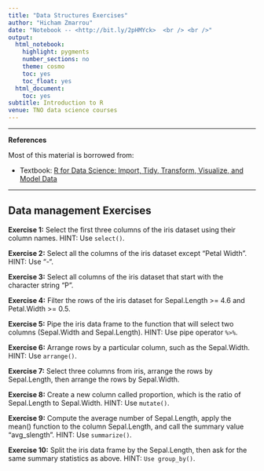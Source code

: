 ```yaml
---
title: "Data Structures Exercises"
author: "Hicham Zmarrou"
date: "Notebook -- <http://bit.ly/2pHMYck>  <br /> <br />"
output:
  html_notebook:
    highlight: pygments
    number_sections: no
    theme: cosmo
    toc: yes
    toc_float: yes
  html_document:
    toc: yes
subtitle: Introduction to R
venue: TNO data science courses
---
```



<hr>


__References__

Most of this material is borrowed from:

* Textbook: [R for Data Science: Import, Tidy, Transform, Visualize, and Model Data ](http://amzn.to/2r3x3ZF)

______________________________________________________________________________________________________________________________________


## Data management Exercises

**Exercise 1:** Select the first three columns of the iris dataset using their column names. HINT: Use `select()`.

**Exercise 2:** Select all the columns of the iris dataset except “Petal Width”. HINT: Use “-“.

**Exercise 3:** Select all columns of the iris dataset that start with the character string “P”.

**Exercise 4:** Filter the rows of the iris dataset for Sepal.Length >= 4.6 and Petal.Width >= 0.5.

**Exercise 5:** Pipe the iris data frame to the function that will select two columns (Sepal.Width and Sepal.Length). HINT: Use pipe operator `%>%`.

**Exercise 6:** Arrange rows by a particular column, such as the Sepal.Width. HINT: Use `arrange()`.

**Exercise 7:** Select three columns from iris, arrange the rows by Sepal.Length, then arrange the rows by Sepal.Width.

**Exercise 8:** Create a new column called proportion, which is the ratio of Sepal.Length to Sepal.Width. HINT: Use `mutate()`.

**Exercise 9:**  Compute the average number of Sepal.Length, apply the mean() function to the column Sepal.Length, and call the summary value “avg_slength”. HINT: Use `summarize()`.

**Exercise 10:** Split the iris data frame by the Sepal.Length, then ask for the same summary statistics as above. HINT: `Use group_by()`.

